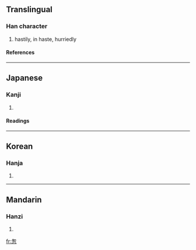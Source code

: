 {{see|匆}}

==Translingual==
===Han character===
{{Han char|rn=61|rad=心|as=05|sn=9|four=|canj=心大心 (PKP)}}
# hastily, in haste, hurriedly
====References====
{{Han ref|kx=0382.210|dkj=10494|dj=0712.110|hdz=42281.060|uh=6031|ud=24625}}
----
==Japanese==
===Kanji===
{{ja-kanji|grade=|rs=心05}}
# {{defn|Japanese}} 
====Readings====
{{ja-readings|on=[[そう]] (sō), [[す]] (su)|kun=[[にわか]] (niwaka)}}
----
==Korean==
===Hanja===
{{ko-hanja|hangeul=총|eumhun=|rv=chong|mr=ch'ong|y=chong}}
# {{defn|Korean}}
----
==Mandarin==
===Hanzi===
{{cmn-hanzi|pin=[[cōng]] (cong1)|wg=ts'ung<sup>1</sup>}}
# {{defn|Mandarin}}

[[fr:怱]]